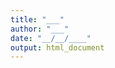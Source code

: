```yaml
---
title: "___"
author: "___"
date: "__/__/____"
output: html_document
---
```


<!--- Consignes
Ce document doit vous permettre d'explorer les données brutes. Vous devez réaliser 10 graphiques. 

Chaque graphique doit avoir des labels et des unités corrects.  

Chaque graphique doit être décrit avec au minimum 5 et maximum 10 lignes.
--->
